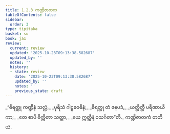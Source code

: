 ```yaml
---
title: 1.2.3 ကဏ္ဍိဇာတက
tableOfContents: false
sidebar:
  order: 3
type: tipitaka
basket: su
book: ja1
review:
  current: review
  updated: '2025-10-23T09:13:38.582687'
  updated_by: ''
  notes: ''
  history:
  - state: review
    date: '2025-10-23T09:13:38.582687'
    updated_by: ''
    notes: ''
    previous_state: draft
---
```



<ReviewStatus review={frontmatter.review} showDetails={true} />

<HypothesisAnnotation frontmatter={frontmatter} />

<DynamicBreadcrumb />

<Division number="13" book="ja1" e="ch" v="22" p="4">

<Paragraph number="28" type="verses" book="ja1">
_“ဓိရတ္ထု ကဏ္ဍိနံ သလ္လံ,_  
_ပုရိသံ ဂါဠှဝေဓိနံ;_  
_ဓိရတ္ထု တံ ဇနပဒံ,_  
_ယတ္ထိတ္ထီ ပရိဏာယိကာ;_  
_တေ စာပိ ဓိက္ကိတာ သတ္တာ,_  
_ယေ ဣတ္ထီနံ ဝသင်္ဂတာ”တိ._  


</Paragraph>
</Division>

<Paragraph number="29" type="center" book="ja1">
ကဏ္ဍိဇာတကံ တတိယံ.
</Paragraph>